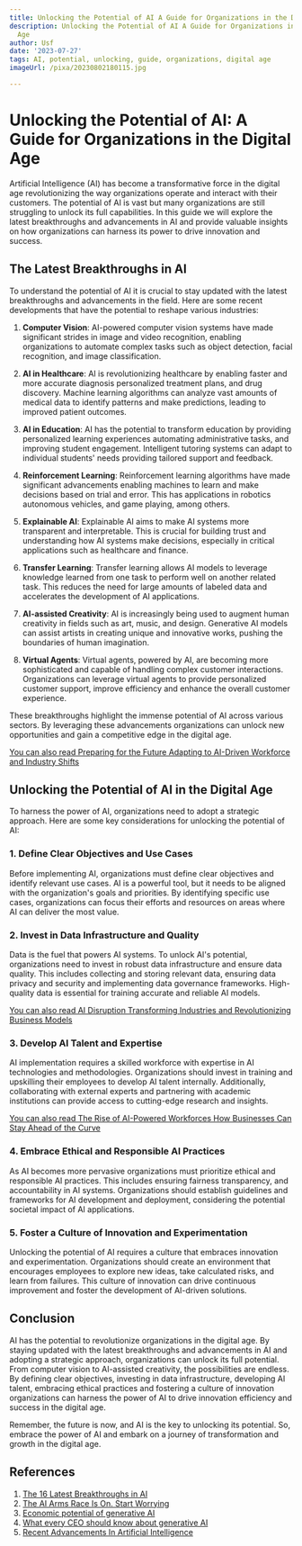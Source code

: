 ```yaml
---
title: Unlocking the Potential of AI A Guide for Organizations in the Digital Age
description: Unlocking the Potential of AI A Guide for Organizations in the Digital
  Age
author: Usf
date: '2023-07-27'
tags: AI, potential, unlocking, guide, organizations, digital age
imageUrl: /pixa/20230802180115.jpg

---
```

# Unlocking the Potential of AI:  A Guide for Organizations in the Digital Age

Artificial Intelligence (AI) has become a transformative force in the digital age revolutionizing the way organizations operate and interact with their customers. The potential  of  AI is vast but many organizations are still struggling  to unlock its full capabilities. In this guide we will explore the latest  breakthroughs and advancements in  AI and provide valuable insights on  how organizations can harness  its power to drive innovation and success.

## The Latest Breakthroughs in  AI

To understand the potential of AI it is crucial to stay updated with  the latest breakthroughs and advancements in the field. Here  are some  recent developments that have the potential to reshape  various industries:

1. **Computer Vision**: AI-powered computer  vision systems have made significant strides  in image and video recognition, enabling organizations to automate complex tasks such as object detection, facial recognition, and image classification.

2.  **AI in Healthcare**: AI is revolutionizing healthcare by enabling faster and more accurate diagnosis personalized  treatment plans,  and drug discovery. Machine learning algorithms can analyze vast amounts of medical data to identify patterns  and make predictions, leading to improved  patient outcomes.

3. **AI  in  Education**: AI has the potential to transform education by providing personalized learning experiences automating administrative tasks, and  improving  student engagement. Intelligent tutoring systems can adapt to  individual students'  needs  providing  tailored support and  feedback.

4. **Reinforcement Learning**: Reinforcement  learning  algorithms have made significant advancements enabling machines to learn and make decisions based on trial and error.  This has applications in robotics autonomous vehicles, and  game playing, among  others.

5. **Explainable AI**: Explainable AI aims to make AI systems more transparent and interpretable. This is crucial for building trust  and understanding how AI systems make decisions,  especially in critical applications such as healthcare and finance.

6. **Transfer Learning**: Transfer learning allows AI models to leverage knowledge learned from one task  to perform well on  another related task. This reduces the need for  large amounts of labeled data  and accelerates the development of AI applications.

7. **AI-assisted Creativity**: AI is increasingly being used to augment human creativity in  fields such as art, music, and design. Generative AI models can assist artists  in creating unique and innovative works, pushing the boundaries of human imagination.

8. **Virtual Agents**: Virtual agents, powered by AI,  are becoming more sophisticated  and capable of handling complex customer interactions. Organizations can leverage virtual  agents to provide personalized customer support, improve efficiency and enhance the overall customer experience.

These breakthroughs highlight the immense potential of AI across various sectors. By leveraging these advancements organizations can unlock  new opportunities and gain a competitive edge in the digital age.

[You can also read Preparing for the Future Adapting to AI-Driven Workforce and Industry Shifts](Preparing%20for%20the%20Future%20Adapting%20to%20AI-Driven%20Workforce%20and%20Industry%20Shifts)


## Unlocking  the Potential  of AI in the  Digital Age

To harness the power  of AI, organizations need to adopt  a strategic  approach. Here are some key considerations for unlocking the potential of AI:

### 1. Define Clear  Objectives and Use Cases

Before implementing AI, organizations must define clear objectives  and identify relevant use cases. AI is a powerful tool, but it needs to be aligned with the organization's  goals and priorities. By identifying specific use cases, organizations can  focus their efforts  and resources on areas where AI can deliver the most value.

### 2. Invest in Data  Infrastructure and Quality

Data is the fuel that powers AI systems.  To unlock AI's potential, organizations need to invest in robust data infrastructure and ensure data quality. This includes collecting and storing  relevant data, ensuring data privacy and security and implementing data governance frameworks. High-quality data is essential for training accurate and reliable AI models.

[You can also read AI Disruption Transforming Industries and Revolutionizing Business Models](AI%20Disruption%20Transforming%20Industries%20and%20Revolutionizing%20Business%20Models)


### 3. Develop AI Talent and Expertise

AI implementation requires a skilled workforce with expertise in AI technologies and methodologies. Organizations should invest in training and upskilling their employees to develop AI talent  internally. Additionally,  collaborating with external experts and partnering with academic institutions can provide access to cutting-edge research and insights.

[You can also read The  Rise of AI-Powered Workforces How Businesses Can Stay Ahead  of the Curve](The%20Rise%20of%20AI-Powered%20Workforces%20How%20Businesses%20Can%20Stay%20Ahead%20of%20the%20Curve)


### 4. Embrace Ethical and Responsible AI  Practices

As  AI  becomes more pervasive organizations must prioritize ethical and responsible AI practices. This includes ensuring fairness transparency, and accountability in AI systems. Organizations should establish  guidelines and frameworks  for AI development and deployment,  considering the  potential societal impact of AI applications.

###  5. Foster a Culture  of Innovation and Experimentation

Unlocking the potential of AI requires a culture that embraces innovation and experimentation. Organizations  should create an environment that encourages employees to explore new ideas, take calculated risks, and  learn  from failures. This culture of innovation can drive continuous improvement and foster the development of AI-driven solutions.

## Conclusion

AI has the potential  to revolutionize organizations in the digital age.  By  staying updated with the latest breakthroughs  and  advancements in AI and  adopting a strategic approach, organizations can unlock its full  potential. From computer vision to AI-assisted  creativity, the possibilities are endless. By defining clear objectives, investing in data infrastructure, developing AI talent, embracing ethical practices and fostering  a culture of innovation organizations can harness the power of AI to drive innovation  efficiency and  success in the digital age.

Remember, the future is now, and AI is the key to unlocking its  potential. So, embrace the power of AI  and embark on a journey of transformation and growth in the digital age.

##  References

1. [The 16 Latest Breakthroughs in AI](https://moonpreneur.com/blog/latest-developments-in-artificial-intelligence/)
2. [The AI Arms Race Is On. Start Worrying](https://time.com/6255952/ai-impact-chatgpt-microsoft-google/)
3. [Economic potential of generative AI](https://www.mckinsey.com/capabilities/mckinsey-digital/our-insights/the-economic-potential-of-generative-ai-the-next-productivity-frontier)
4.  [What every CEO should know about generative AI](https://www.mckinsey.com/capabilities/mckinsey-digital/our-insights/what-every-ceo-should-know-about-generative-ai)
5. [Recent Advancements In Artificial Intelligence](https://www.forbes.com/sites/forbesbusinesscouncil/2022/10/07/recent-advancements-in-artificial-intelligence/?sh=24a24c837fa5)